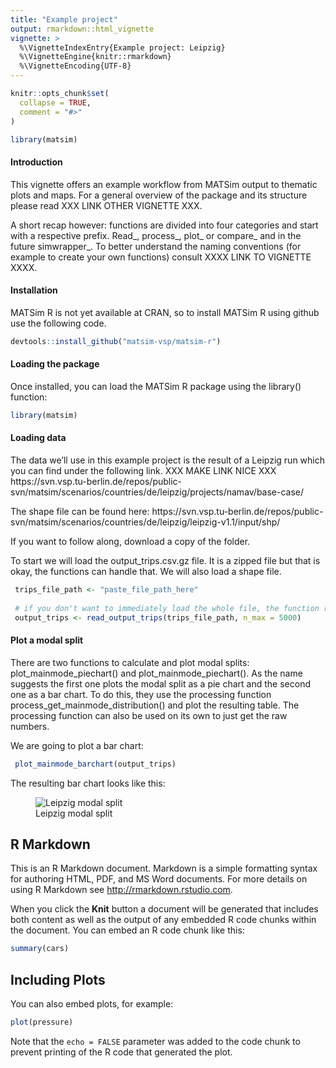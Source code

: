 ```yaml
---
title: "Example project"
output: rmarkdown::html_vignette
vignette: >
  %\VignetteIndexEntry{Example project: Leipzig}
  %\VignetteEngine{knitr::rmarkdown}
  %\VignetteEncoding{UTF-8}
---
```


```r
knitr::opts_chunk$set(
  collapse = TRUE,
  comment = "#>"
)
```

```r
library(matsim)
```

#### Introduction

This vignette offers an example workflow from MATSim output to thematic plots and maps. For a general overview of the package and its structure please read XXX LINK OTHER VIGNETTE XXX.

A short recap however: functions are divided into four categories and start with a respective prefix. Read_, process_, plot_ or compare_ and in the future simwrapper_.
To better understand the naming conventions (for example to create your own functions) consult XXXX LINK TO VIGNETTE XXXX.

#### Installation

MATSim R is not yet available at CRAN, so to install MATSim R using github use the following code.

```r
devtools::install_github("matsim-vsp/matsim-r")
```

#### Loading the package
Once installed, you can load the MATSim R package using the library() function:
```r
library(matsim)
```

#### Loading data

The data we'll use in this example project is the result of a Leipzig run which you can find under the following link. XXX MAKE LINK NICE XXX https://svn.vsp.tu-berlin.de/repos/public-svn/matsim/scenarios/countries/de/leipzig/projects/namav/base-case/

The shape file can be found here:
https://svn.vsp.tu-berlin.de/repos/public-svn/matsim/scenarios/countries/de/leipzig/leipzig-v1.1/input/shp/

If you want to follow along, download a copy of the folder.

To start we will load the output_trips.csv.gz file. It is a zipped file but that is okay, the functions can handle that. We will also load a shape file.
```r

 trips_file_path <- "paste_file_path_here"
 
 # if you don't want to immediately load the whole file, the function read_output_trips has the option to only load the first n lines 
 output_trips <- read_output_trips(trips_file_path, n_max = 5000)
```

#### Plot a modal split

There are two functions to calculate and plot modal splits: plot_mainmode_piechart() and plot_mainmode_piechart(). As the name suggests the first one plots the modal split as a pie chart and the second one as a bar chart. To do this, they use the processing function process_get_mainmode_distribution() and plot the resulting table. The processing function can also be used on its own to just get the raw numbers.

We are going to plot a bar chart:

```r

 plot_mainmode_barchart(output_trips)

```

The resulting bar chart looks like this:

![Leipzig modal split](../inst/extdata/Leipzig_modal_split.png)

## R Markdown

This is an R Markdown document. Markdown is a simple formatting syntax for authoring HTML, PDF, and MS Word documents. For more details on using R Markdown see <http://rmarkdown.rstudio.com>.

When you click the **Knit** button a document will be generated that includes both content as well as the output of any embedded R code chunks within the document. You can embed an R code chunk like this:

```r
summary(cars)
```

## Including Plots

You can also embed plots, for example:

```r
plot(pressure)
```

Note that the `echo = FALSE` parameter was added to the code chunk to prevent printing of the R code that generated the plot.
